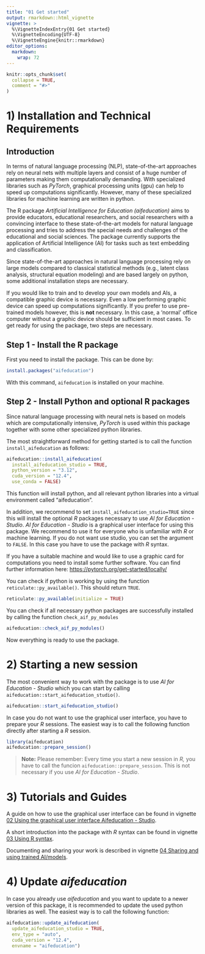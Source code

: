 ```yaml
---
title: "01 Get started"
output: rmarkdown::html_vignette
vignette: >
  %\VignetteIndexEntry{01 Get started}
  %\VignetteEncoding{UTF-8}
  %\VignetteEngine{knitr::rmarkdown}
editor_options: 
  markdown: 
    wrap: 72
---
```


```r
knitr::opts_chunk$set(
  collapse = TRUE,
  comment = "#>"
)
```

# 1) Installation and Technical Requirements

## Introduction

In terms of natural language processing (NLP), state-of-the-art approaches rely on neural nets
with multiple layers and consist of a huge number of parameters making
them computationally demanding. With specialized libraries such as
*PyTorch*, graphical processing units (gpu)
can help to speed up computations significantly. However, many of these
specialized libraries for machine learning are written in python.

The R package *Artificial Intelligence for Education (aifeducation)*
aims to provide educators, educational researchers, and social
researchers with a convincing interface to these state-of-the-art models
for natural language processing and tries to address the special needs
and challenges of the educational and social sciences. The package
currently supports the application of Artificial Intelligence (AI) for
tasks such as text embedding and classification.

Since state-of-the-art approaches in natural language processing rely on
large models compared to classical statistical methods (e.g., latent
class analysis, structural equation modeling) and are based largely on
python, some additional installation steps are necessary.

If you would like to train and to develop your own models and AIs, a
compatible graphic device is necessary. Even a low performing graphic
device can speed up computations significantly. If you prefer to use
pre-trained models however, this is **not** necessary. In this case, a
'normal' office computer without a graphic device should be sufficient
in most cases. To get ready for using the package, two steps are
necessary.

## Step 1 - Install the R package

First you need to install the package. This can be done by:

```r
install.packages("aifeducation")
```

With this command, `aifeducation` is installed on your machine.

## Step 2 - Install Python and optional R packages

Since natural language processing with neural nets is based on models
which are computationally intensive, *PyTorch* is used within this
package together with some other specialized python libraries.

The most straightforward method for getting started is to call the
function `install_aifeducation` as follows:

```r
aifeducation::install_aifeducation(
  install_aifeducation_studio = TRUE,
  python_version = "3.12",
  cuda_version = "12.4",
  use_conda = FALSE)
```

This function will install python, and all relevant python
libraries into a virtual environment called "aifeducation".

In addition, we recommend to set `install_aifeducation_studio=TRUE`
since this will install the optional *R* packages necessary to use *AI
for Education - Studio*. *AI for Education - Studio* is a graphical user
interface for using this package. We recommend to use it for
everyone who is unfamiliar with *R* or machine learning. If you do not
want use studio, you can set the argument to `FALSE`. In this case
you have to use the package with *R* syntax.

If you have a suitable machine and would like to use a graphic card for
computations you need to install some further software. You can find
further information here: <https://pytorch.org/get-started/locally/>

You can check if python is working by using the function
`reticulate::py_available()`. This should return `TRUE`.

```r
reticulate::py_available(initialize = TRUE)
```

You can check if all necessary python packages are successfully
installed by calling the function `check_aif_py_modules`

```r
aifeducation::check_aif_py_modules()
```

Now everything is ready to use the package.

# 2) Starting a new session

The most convenient way to work with the package is to use *AI for
Education - Studio* which you can start by calling
`aifeducation::start_aifeducation_studio()`.

```r
aifeducation::start_aifeducation_studio()
```

In case you do not want to use the graphical user interface, you have to
prepare your *R* sessions. The easiest way is to call the following function
directly after starting a *R* session.

```r
library(aifeducation)
aifeducation::prepare_session()
```

> **Note:** Please remember: Every time you start a new session in *R,*
> you have to call the funcion `aifeducation::prepare_session`. This is not
> necessary if you use *AI for Education - Studio*.

# 3) Tutorials and Guides

A guide on how to use the graphical user interface can be found in
vignette [02 Using the graphical user interface Aifeducation -
Studio](https://fberding.github.io/aifeducation/articles/gui_aife_studio.html).

A short introduction into the package with *R* syntax can be found in vignette [03 Using R
syntax](https://fberding.github.io/aifeducation/articles/classification_tasks.html).

Documenting and sharing your work is described in vignette [04 Sharing
and using trained AI/models](https://fberding.github.io/aifeducation/articles/sharing_and_publishing.html).

# 4) Update *aifeducation*

In case you already use *aifeducation* and you want to update to a newer
version of this package, it is recommended to update the used python
libraries as well. The easiest way is to call the following function:

```r
aifeducation::update_aifeducation(
  update_aifeducation_studio = TRUE,
  env_type = "auto",
  cuda_version = "12.4",
  envname = "aifeducation")
```

